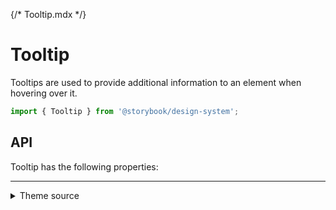 {/* Tooltip.mdx */}



<Meta of={TooltipStories} />

# Tooltip

Tooltips are used to provide additional information to an element when hovering over it.

```js
import { Tooltip } from '@storybook/design-system';
```

<Primary />

## API

Tooltip has the following properties:

<Controls />

<hr />

<details>
<summary>Theme source</summary>

<Source dark language='jsx' code={ThemeFile} />
</details>
